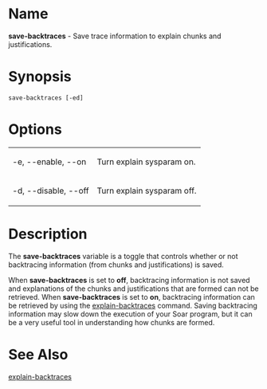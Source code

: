 = Name =
'''save-backtraces''' - Save trace information to explain chunks and justifications.

= Synopsis =
 save-backtraces [-ed]

= Options =
{| border="1" cellpadding="2"
| -e, --enable, --on || Turn explain sysparam on.
|-
| -d, --disable, --off || Turn explain sysparam off.
|}

= Description =
The '''save-backtraces''' variable is a toggle that controls whether or not
backtracing information (from chunks and justifications) is saved.  

When '''save-backtraces''' is set to '''off''', backtracing information
is not saved and explanations of the chunks and justifications that are formed
can not be retrieved. When '''save-backtraces''' is set to '''on''',
backtracing information can be retrieved by using the
[[explain-backtraces]] command.  Saving backtracing information may slow down
the execution of your Soar program, but it can be a very useful tool in
understanding how chunks are formed.

= See Also =
[[explain-backtraces]]

